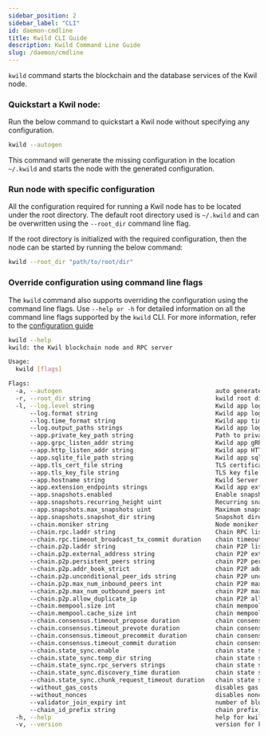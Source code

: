 ```yaml
---
sidebar_position: 2
sidebar_label: "CLI"
id: daemon-cmdline
title: Kwild CLI Guide
description: Kwild Command Line Guide
slug: /daemon/cmdline
---
```


`kwild` command starts the blockchain and the database services of the Kwil node. 

### Quickstart a Kwil node:

Run the below command to quickstart a Kwil node without specifying any configuration.
```bash
kwild --autogen
```
This command will generate the missing configuration in the location `~/.kwild` and starts the node with the generated configuration. 

### Run node with specific configuration

All the configuration required for running a Kwil node has to be located under the root directory. The default root directory used is `~/.kwild` and can be overwritten using the `--root_dir` command line flag.

If the root directory is initialized with the required configuration, then the node can be started by running the below command:
```bash
kwild --root_dir "path/to/root/dir"
```

### Override configuration using command line flags

The `kwild` command also supports overriding the configuration using the command line flags.  Use `--help or -h` for detailed information on all the command line flags supported by the `kwild` CLI. For more information, refer to the [configuration guide](./configuration/configuration.mdx#config-override)

```bash
kwild --help
kwild: the Kwil blockchain node and RPC server

Usage:
  kwild [flags]

Flags:
  -a, --autogen                                           auto generate private key and genesis file if not exist
  -r, --root_dir string                                   kwild root directory for config and data (default "~/.kwild")
  -l, --log.level string                                  Kwild app log level (default "info")
      --log.format string                                 Kwild app log format (default "json")
      --log.time_format string                            Kwild app time log format (default "epochfloat")
      --log.output_paths strings                          Kwild app log output paths (default [stdout])
      --app.private_key_path string                       Path to private key file
      --app.grpc_listen_addr string                       Kwild app gRPC listen address (default "localhost:50051")
      --app.http_listen_addr string                       Kwild app HTTP listen address (default "localhost:8080")
      --app.sqlite_file_path string                       Kwild app sqlite file path (default "data/kwild.db")
      --app.tls_cert_file string                          TLS certificate file path for RPC Server
      --app.tls_key_file string                           TLS key file path for RPC Server
      --app.hostname string                               Kwild Server hostname
      --app.extension_endpoints strings                   Kwild app extension endpoints
      --app.snapshots.enabled                             Enable snapshots
      --app.snapshots.recurring_height uint               Recurring snapshot height (default 10000)
      --app.snapshots.max_snapshots uint                  Maximum snapshots (default 3)
      --app.snapshots.snapshot_dir string                 Snapshot directory path (default "snapshots")
      --chain.moniker string                              Node moniker
      --chain.rpc.laddr string                            Chain RPC listen address (default "tcp://127.0.0.1:26657")
      --chain.rpc.timeout_broadcast_tx_commit duration    chain timeout broadcast tx commit (default 10s)
      --chain.p2p.laddr string                            chain P2P listen address (default "tcp://0.0.0.0:26656")
      --chain.p2p.external_address string                 chain P2P external address
      --chain.p2p.persistent_peers string                 chain P2P persistent peers
      --chain.p2p.addr_book_strict                        chain P2P address book strict
      --chain.p2p.unconditional_peer_ids string           chain P2P unconditional peer IDs
      --chain.p2p.max_num_inbound_peers int               chain P2P maximum number of inbound peers (default 40)
      --chain.p2p.max_num_outbound_peers int              chain P2P maximum number of outbound peers (default 10)
      --chain.p2p.allow_duplicate_ip                      chain P2P allow duplicate IP (default true)
      --chain.mempool.size int                            chain mempool size (default 5000)
      --chain.mempool.cache_size int                      chain mempool cache size (default 10000)
      --chain.consensus.timeout_propose duration          chain consensus timeout propose (default 3s)
      --chain.consensus.timeout_prevote duration          chain consensus timeout prevote (default 1s)
      --chain.consensus.timeout_precommit duration        chain consensus timeout precommit (default 1s)
      --chain.consensus.timeout_commit duration           chain consensus timeout commit (default 1s)
      --chain.state_sync.enable                           chain state sync enable
      --chain.state_sync.temp_dir string                  chain state sync temp dir
      --chain.state_sync.rpc_servers strings              chain state sync rpc servers
      --chain.state_sync.discovery_time duration          chain state sync discovery time (default 15s)
      --chain.state_sync.chunk_request_timeout duration   chain state sync chunk request timeout (default 10s)
      --without_gas_costs                                 disables gas costs, default: true (default true)
      --without_nonces                                    disables nonces, default: false (default true)
      --validator_join_expiry int                         number of blocks before a join request expires, default: 86400 aka 1 day if block rate is 1 block/sec (default 86400)
      --chain_id_prefix string                            chain prefix, default: 'kwil-chain-' (default "kwil-chain-")
  -h, --help                                              help for kwild
  -v, --version                                           version for kwild
```